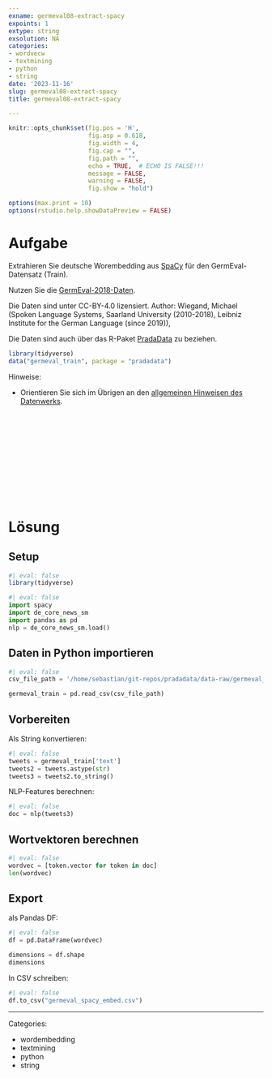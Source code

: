 ```yaml
---
exname: germeval08-extract-spacy
expoints: 1
extype: string
exsolution: NA
categories:
- wordvecw
- textmining
- python
- string
date: '2023-11-16'
slug: germeval08-extract-spacy
title: germeval08-extract-spacy

---
```




```r
knitr::opts_chunk$set(fig.pos = 'H',
                      fig.asp = 0.618,
                      fig.width = 4,
                      fig.cap = "", 
                      fig.path = "",
                      echo = TRUE,  # ECHO IS FALSE!!!
                      message = FALSE,
                      warning = FALSE,
                      fig.show = "hold")

options(max.print = 10)
options(rstudio.help.showDataPreview = FALSE)
```



# Aufgabe

Extrahieren Sie deutsche Worembedding aus [SpaCy](https://spacy.io/) für den GermEval-Datensatz (Train).


Nutzen Sie die [GermEval-2018-Daten](https://heidata.uni-heidelberg.de/dataset.xhtml?persistentId=doi:10.11588/data/0B5VML).

Die Daten sind unter CC-BY-4.0 lizensiert. Author: Wiegand, Michael (Spoken Language Systems, Saarland University (2010-2018), Leibniz Institute for the German Language (since 2019)),

Die Daten sind auch über das R-Paket [PradaData](https://github.com/sebastiansauer/pradadata/tree/master/data-raw/GermEval-2018-Data-master) zu beziehen.


```r
library(tidyverse)
data("germeval_train", package = "pradadata")
```



Hinweise:

- Orientieren Sie sich im Übrigen an den [allgemeinen Hinweisen des Datenwerks](https://datenwerk.netlify.app/hinweise).





</br>
</br>
</br>
</br>
</br>
</br>
</br>
</br>
</br>
</br>

# Lösung


## Setup

```r
#| eval: false
library(tidyverse)
```


```python
#| eval: false
import spacy
import de_core_news_sm
import pandas as pd
nlp = de_core_news_sm.load()
```


## Daten in Python importieren

```python
#| eval: false
csv_file_path = '/home/sebastian/git-repos/pradadata/data-raw/germeval_train.csv'

germeval_train = pd.read_csv(csv_file_path)
```

## Vorbereiten

Als String konvertieren:

```python
#| eval: false
tweets = germeval_train['text']
tweets2 = tweets.astype(str)
tweets3 = tweets2.to_string()
```


NLP-Features berechnen:

```python
#| eval: false
doc = nlp(tweets3)
```


## Wortvektoren berechnen

```python
#| eval: false
wordvec = [token.vector for token in doc]
len(wordvec)
```

## Export

als Pandas DF:

```python
#| eval: false
df = pd.DataFrame(wordvec)

dimensions = df.shape
dimensions
```


In CSV schreiben:

```python
#| eval: false
df.to_csv("germeval_spacy_embed.csv")
```




---

Categories: 

- wordembedding
- textmining
- python
- string


